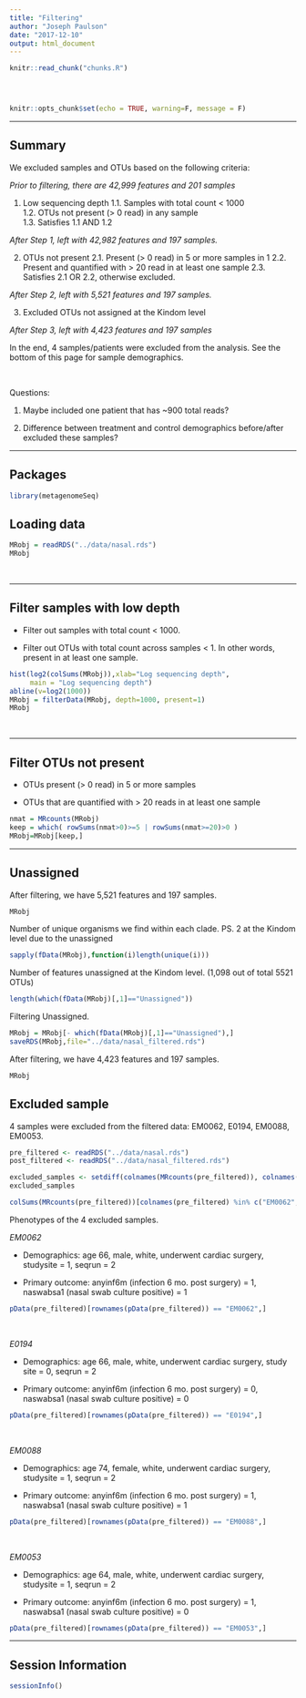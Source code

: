 ```yaml
---
title: "Filtering"
author: "Joseph Paulson"
date: "2017-12-10"
output: html_document
---
```


<!-- The file analysis/chunks.R contains chunks that define default settings
shared across the workflowr files. -->
```r
knitr::read_chunk("chunks.R")
```

<!-- Update knitr chunk options -->
```r
```

<!-- Insert the date the file was last updated -->
```r
```

<!-- Insert the code version (Git commit SHA1) if Git repository exists and R
 package git2r is installed -->
```r
```

```r
knitr::opts_chunk$set(echo = TRUE, warning=F, message = F)
```

---

## Summary

We excluded samples and OTUs based on the following criteria:

*Prior to filtering, there are 42,999 features and 201 samples*

1. Low sequencing depth
    1.1. Samples with total count < 1000  
    1.2. OTUs not present (> 0 read) in any sample  
    1.3. Satisfies 1.1 AND 1.2

*After Step 1, left with 42,982 features and 197 samples.*
    
2. OTUs not present
    2.1. Present (> 0 read) in 5 or more samples in 1
    2.2. Present and quantified with > 20 read in at least one sample
    2.3. Satisfies 2.1 OR 2.2, otherwise excluded.

*After Step 2, left with 5,521 features and 197 samples.*
    
3. Excluded OTUs not assigned at the Kindom level

*After Step 3, left with 4,423 features and 197 samples*

In the end, 4 samples/patients were excluded from the analysis. See the bottom of this page for sample demographics. 

$~$

Questions:

1. Maybe included one patient that has ~900 total reads?

2. Difference between treatment and control demographics before/after excluded these samples?


---

## Packages

```r
library(metagenomeSeq)
```

## Loading data

```r
MRobj = readRDS("../data/nasal.rds")
MRobj
```

$~$

---

## Filter samples with low depth

* Filter out samples with total count < 1000.

* Filter out OTUs with total count across samples < 1. In other words, present in at least one sample.

```r
hist(log2(colSums(MRobj)),xlab="Log sequencing depth",
     main = "Log sequencing depth")
abline(v=log2(1000))
MRobj = filterData(MRobj, depth=1000, present=1)
MRobj
```

$~$

---

## Filter OTUs not present

* OTUs present (> 0 read) in 5 or more samples

* OTUs that are quantified with > 20 reads in at least one sample

```r
nmat = MRcounts(MRobj)
keep = which( rowSums(nmat>0)>=5 | rowSums(nmat>=20)>0 )
MRobj=MRobj[keep,]
```

---

## Unassigned

After filtering, we have 5,521 features and 197 samples.

```r
MRobj
```

Number of unique organisms we find within each clade. PS. 2 at the Kindom level due to the unassigned

```r
sapply(fData(MRobj),function(i)length(unique(i)))
```

Number of features unassigned at the Kindom level. (1,098 out of total 5521 OTUs)

```r
length(which(fData(MRobj)[,1]=="Unassigned"))
```

Filtering Unassigned. 

```r
MRobj = MRobj[- which(fData(MRobj)[,1]=="Unassigned"),]
saveRDS(MRobj,file="../data/nasal_filtered.rds")
```

After filtering, we have 4,423 features and 197 samples. 

```r
MRobj
```

## Excluded sample

4 samples were excluded from the filtered data: EM0062, E0194, EM0088, EM0053.

```r
pre_filtered <- readRDS("../data/nasal.rds")
post_filtered <- readRDS("../data/nasal_filtered.rds")

excluded_samples <- setdiff(colnames(MRcounts(pre_filtered)), colnames(MRcounts(post_filtered)))
excluded_samples
```


```r
colSums(MRcounts(pre_filtered))[colnames(pre_filtered) %in% c("EM0062", "E0194", "EM0088", "EM0053")]
```

Phenotypes of the 4 excluded samples.

*EM0062*

* Demographics: age 66, male, white, underwent cardiac surgery, studysite = 1, seqrun = 2

* Primary outcome: anyinf6m (infection 6 mo. post surgery) = 1, naswabsa1 (nasal swab culture positive) = 1


```r
pData(pre_filtered)[rownames(pData(pre_filtered)) == "EM0062",]
```

$~$

*E0194*

* Demographics: age 66, male, white, underwent cardiac surgery, study site = 0, seqrun = 2

* Primary outcome: anyinf6m (infection 6 mo. post surgery) = 0, naswabsa1 (nasal swab culture positive) = 0

```r
pData(pre_filtered)[rownames(pData(pre_filtered)) == "E0194",]
```

$~$

*EM0088*

* Demographics: age 74, female, white, underwent cardiac surgery, studysite = 1, seqrun = 2

* Primary outcome: anyinf6m (infection 6 mo. post surgery) = 1, naswabsa1 (nasal swab culture positive) = 1

```r
pData(pre_filtered)[rownames(pData(pre_filtered)) == "EM0088",]
```

$~$

*EM0053*

* Demographics: age 64, male, white, underwent cardiac surgery, studysite = 1, seqrun = 2

* Primary outcome: anyinf6m (infection 6 mo. post surgery) = 1, naswabsa1 (nasal swab culture positive) = 0

```r
pData(pre_filtered)[rownames(pData(pre_filtered)) == "EM0053",]
```

---

## Session Information

```r
sessionInfo()
```
